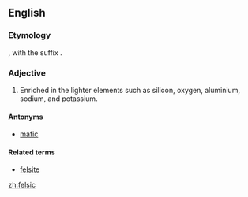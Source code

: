 ==English==


===Etymology===

{{blend|feldspar|silica}}, with the suffix {{en-term|-ic}}.

===Adjective===
{{en-adj}}

#{{mineralogy}} Enriched in the lighter elements such as silicon, oxygen, aluminium, sodium, and potassium.

====Antonyms====
*[[mafic]]

====Related terms====
*[[felsite]]

[[zh:felsic]]